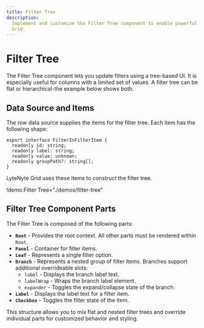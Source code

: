 ```yaml
---
title: Filter Tree
description:
  Implement and customize the Filter Tree component to enable powerful column filtering in LyteNyte
  Grid.
---
```


# Filter Tree

The Filter Tree component lets you update filters using a tree-based UI. It is especially useful for
columns with a limited set of values. A filter tree can be flat or hierarchical-the example below
shows both.

## Data Source and Items

The row data source supplies the items for the filter tree. Each item has the following shape:

```tsx
export interface FilterInFilterItem {
  readonly id: string;
  readonly label: string;
  readonly value: unknown;
  readonly groupPath?: string[];
}
```

LyteNyte Grid uses these items to construct the filter tree.

!demo:Filter Tree="./demos/filter-tree"

## Filter Tree Component Parts

The Filter Tree is composed of the following parts:

- **`Root`** - Provides the root context. All other parts must be rendered within `Root`.
- **`Panel`** - Container for filter items.
- **`Leaf`** - Represents a single filter option.
- **`Branch`** - Represents a nested group of filter items. Branches support additional overrideable
  slots:
  - `label` - Displays the branch label text.
  - `labelWrap` - Wraps the branch label element.
  - `expander` - Toggles the expand/collapse state of the branch.
- **`Label`** - Displays the label text for a filter item.
- **`Checkbox`** - Toggles the filter state of the item.

This structure allows you to mix flat and nested filter trees and override individual parts for
customized behavior and styling.
